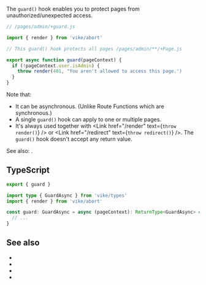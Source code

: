 
The `guard()` hook enables you to protect pages from unauthorized/unexpected access.

```js
// /pages/admin/+guard.js

import { render } from 'vike/abort'

// This guard() hook protects all pages /pages/admin/**/+Page.js

export async function guard(pageContext) {
  if (!pageContext.user.isAdmin) {
    throw render(401, "You aren't allowed to access this page.')
  }
}
```

Note that:

- It can be asynchronous. (Unlike Route Functions which are synchronous.)
- A single `guard()` hook <Link href="/config#inheritance">can apply to one or multiple pages</Link>.
- It's always used together with <Link href="/render" text={<code>throw render()</code>} /> or <Link href="/redirect" text={<code>throw redirect()</code>} />. The `guard()` hook doesn't accept any return value.


See also: <Link href="/auth#login-flow" />.



## TypeScript

```ts
export { guard }

import type { GuardAsync } from 'vike/types'
import { render } from 'vike/abort'

const guard: GuardAsync = async (pageContext): ReturnType<GuardAsync> => {
  // ...
}
```

## See also

- <Link href="/routing" />
- <Link href="/auth#login-flow" />
- <Link href="/render" />
- <Link href="/redirect" />
